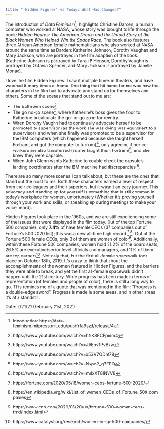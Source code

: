 ```yaml
---
title: "'Hidden Figures' vs Today: What Has Changed?"
---
```


The introduction of *Data Feminism*^[Introduction: https://data-feminism.mitpress.mit.edu/pub/frfa9szd/release/4], highlights Christine Darden, a human computer who worked at NASA, whose story was brought to life through the book: *Hidden Figures: The American Dream and the Untold Story of the Black Women Who Helped Win the Space Race*. The book also features three African American female mathematicians who also worked at NASA around the same time as Darden: Katherine Johnson, Dorothy Vaughan and Mary Jackson, who are portrayed in the film adaption of the book. (Katherine Johnson is portrayed by Taraji P Henson, Dorothy Vaughn is portrayed by Octavia Spencer, and Mary Jackson is portrayed by Janelle Monáe).

I love the film Hidden Figures. I saw it multiple times in theaters, and have watched it many times at home. One thing that hit home for me was how the characters in the film had to advocate and stand up for themselves and others. Some of the scenes that stand out to me are: 

- The bathroom scene^[https://www.youtube.com/watch?v=hNK8FCFpmm4]
- The go no-go scene^[https://www.youtube.com/watch?v=JAEnv1PvBvw], where Katherine's boss gives the floor to Katherine to calculate the go-no-go zone for reentry.
- When Dorothy Vaughn had to continually advocate herself to be promoted to supervisor (as the work she was doing was equivalent to a supervisor), and when she finally was promoted to be a supervisor for the IBM computers (which happened because she taught herself Fortram, and got the computer to turn on)^[https://www.youtube.com/watch?v=x5GV7ODht78], only agreeing if her co-workers are also transferred (as she taught them Fortram)^[https://www.youtube.com/watch?v=Nxpo2_q7DEQ], and she knew they were capable. 
- When John Glenn wants Katherine to double check the capsule's landing coordinates after the IBM machine had discrepancies ^[https://www.youtube.com/watch?v=mdxXT8INVV8].

There are so many more scenes I can talk about, but these are the ones that stand out the most to me. Both these characters earned a level of respect from their colleagues and their superiors, but it wasn't an easy journey. This advocacy and standing up for yourself is something that is still common in today's workplace for women, unfortunately (Whether it's proving yourself through your work and skills, or speaking up during meetings to make your voice heard).

Hidden Figures took place in the 1960s, and we are still experiencing some of the issues that were displayed in the film today. Out of the top Fortune 500 companies, only **7.4%** of have female CEOs (37 companies out of Fortune's 500 2020 list); this was a new all-time high record ^[https://fortune.com/2020/05/18/women-ceos-fortune-500-2020/] ^[https://en.wikipedia.org/wiki/List_of_women_CEOs_of_Fortune_500_companies]. Out of the Fortune 500 female CEOs, only 3 of them are women of color^[https://www.cnn.com/2020/05/20/us/fortune-500-women-ceos-trnd/index.html]. Additionally, within these Fortune 500 companies, women hold 21.2% of the board seats, 26.5% are executive/senior level officials and managers, and 11% of them are top earners^[https://www.catalyst.org/research/women-in-sp-500-companies/]. Not only that, but the first all-female spacewalk took place on October 18th, 2019. It's crazy to think that about the accomplishments of the women featured in Hidden Figures, and the barriers they were able to break, and yet the first all-female spacewalk didn't happen until the 21st century. While progress has been made in terms of representation (of females and people of color), there is still a long way to go. This reminds me of a quote that was mentioned in the film: "Progress is a double-edge sword". Progress is made in some areas, and in other areas it's at a standstill.

Date: 2/21/21 (February 21st, 2021)
